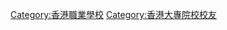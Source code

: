 {{Catnav|頁面分類|人物|校友|大專院校校友|香港大專院校校友}}
{{catmore|中華廚藝學院}}

[[Category:香港職業學校|Category:香港職業學校]]
[[Category:香港大專院校校友|Category:香港大專院校校友]]
